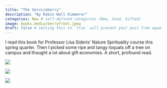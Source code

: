 ```yaml
---
title: "The Serviceberry"
description: "By Robin Wall Kimmerer"
categories: New # self-defined categories (New, Used, Gifted)
image: books.media/berryfront.jpeg
draft: false # setting this to `true` will prevent your post from appearing on your listing page until you're ready!
---
```


I read this book for Professor Lisa Sideris' Nature Spirituality course this spring quarter. Then I picked some ripe and tangy loquats off a tree on campus and thought a lot about gift economies. A short, profound read.

![](books.media/berryfront.jpeg){fig-align="center"}

![](books.media/berryinside.jpeg){fig-align="center"}

![](books.media/berryback.jpeg){fig-align="center"}
